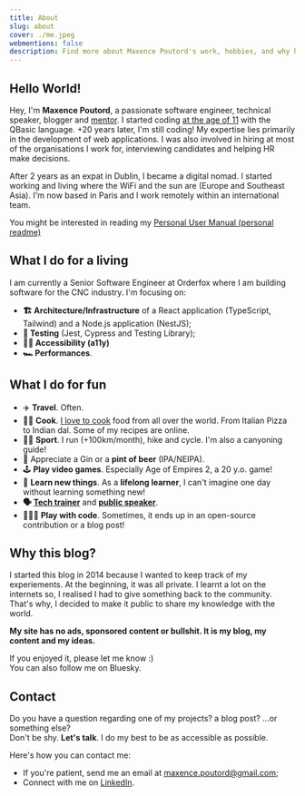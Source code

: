 ```yaml
---
title: About
slug: about
cover: ./me.jpeg
webmentions: false
description: Find more about Maxence Poutord's work, hobbies, and why he started a blog
---
```



## Hello World!

Hey, I'm **Maxence Poutord**, a passionate software engineer, technical speaker, blogger and
[mentor](https://mentors.codingcoach.io/?name=Maxence+Poutord). I started coding
[at the age of 11](https://twitter.com/_maxpou/status/771701472199340032) with the QBasic language.
+20 years later, I'm still coding! My expertise lies primarily in the development of web
applications. I was also involved in hiring at most of the organisations I work for, interviewing
candidates and helping HR make decisions.

After 2 years as an expat in Dublin, I became a digital nomad. I started working and living where
the WiFi and the sun are (Europe and Southeast Asia). I'm now based in Paris and I work remotely
within an international team.

<Info title="🙋 Working or considering working with me?">
  You might be interested in reading my <a href="/readme">Personal User Manual (personal readme)</a>
</Info>

## What I do for a living

I am currently a Senior Software Engineer at Orderfox where I am building software for the CNC
industry. I'm focusing on:

- **🏗 Architecture/Infrastructure** of a React application (TypeScript, Tailwind) and a Node.js
  application (NestJS);
- **🚦 Testing** (Jest, Cypress and Testing Library);
- **👨‍🦯 Accessibility (a11y)**
- **🏎 Performances**.

## What I do for fun

- ✈️ **Travel**. Often.
- 👨‍🍳 **Cook**. [I love to cook](/recipes) food from all over the world. From Italian Pizza to Indian
  dal. Some of my recipes are online.
- 🧗🏻 **Sport**. I run (+100km/month), hike and cycle. I'm also a canyoning guide!
- 🍺 Appreciate a Gin or a **pint of beer** (IPA/NEIPA).
- 🕹 **Play video games**. Especially Age of Empires 2, a 20 y.o. game!
- 📘 **Learn new things**. As a **lifelong learner**, I can't imagine one day without learning
  something new!
- **🗣 [Tech trainer](./speaking#trainings--workshops)** and **[public speaker](./speaking)**.
- 👨🏼‍💻 **Play with code**. Sometimes, it ends up in an open-source contribution or a blog post!

## Why this blog?

I started this blog in 2014 because I wanted to keep track of my experiements. At the beginning, it
was all private. I learnt a lot on the internets so, I realised I had to give something back to the
community. That's why, I decided to make it public to share my knowledge with the world.

**My site has no ads, sponsored content or bullshit. It is my blog, my content and my ideas.**

If you enjoyed it, please let me know :)  
You can also follow me on Bluesky.

<FollowMe />

## Contact

Do you have a question regarding one of my projects? a blog post? ...or something else?  
Don't be shy. **Let's talk**. I do my best to be as accessible as possible.

Here's how you can contact me:

- If you're patient, send me an email at
  [maxence.poutord@gmail.com](mailto:maxence.poutord@gmail.com);
- Connect with me on [LinkedIn](http://fr.linkedin.com/in/maxpou).
